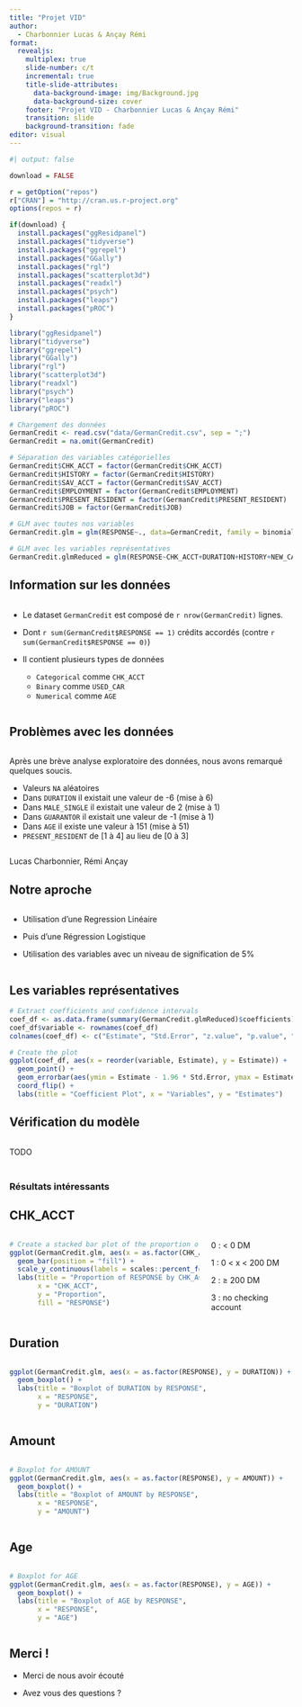 ```yaml
---
title: "Projet VID"
author:
  - Charbonnier Lucas & Ançay Rémi
format:
  revealjs:
    multiplex: true
    slide-number: c/t
    incremental: true
    title-slide-attributes:
      data-background-image: img/Background.jpg
      data-background-size: cover
    footer: "Projet VID - Charbonnier Lucas & Ançay Rémi"
    transition: slide
    background-transition: fade
editor: visual
---
```


```r
#| output: false

download = FALSE

r = getOption("repos")
r["CRAN"] = "http://cran.us.r-project.org"
options(repos = r)

if(download) {
  install.packages("ggResidpanel")
  install.packages("tidyverse")
  install.packages("ggrepel")
  install.packages("GGally")
  install.packages("rgl")
  install.packages("scatterplot3d")
  install.packages("readxl")
  install.packages("psych") 
  install.packages("leaps")
  install.packages("pROC")
}

library("ggResidpanel")
library("tidyverse")
library("ggrepel")
library("GGally")
library("rgl")
library("scatterplot3d")
library("readxl")
library("psych")
library("leaps")
library("pROC")

# Chargement des données
GermanCredit <- read.csv("data/GermanCredit.csv", sep = ";")
GermanCredit = na.omit(GermanCredit)

# Séparation des variables catégorielles
GermanCredit$CHK_ACCT = factor(GermanCredit$CHK_ACCT)
GermanCredit$HISTORY = factor(GermanCredit$HISTORY)
GermanCredit$SAV_ACCT = factor(GermanCredit$SAV_ACCT)
GermanCredit$EMPLOYMENT = factor(GermanCredit$EMPLOYMENT)
GermanCredit$PRESENT_RESIDENT = factor(GermanCredit$PRESENT_RESIDENT)
GermanCredit$JOB = factor(GermanCredit$JOB)

# GLM avec toutes nos variables
GermanCredit.glm = glm(RESPONSE~., data=GermanCredit, family = binomial)

# GLM avec les variables représentatives
GermanCredit.glmReduced = glm(RESPONSE~CHK_ACCT+DURATION+HISTORY+NEW_CAR+EDUCATION+AMOUNT+SAV_ACCT+INSTALL_RATE+MALE_SINGLE+GUARANTOR+PRESENT_RESIDENT+OTHER_INSTALL+TELEPHONE+FOREIGN, data=GermanCredit, family = binomial)
```


## Information sur les données

::: columns
::: {.column width="100%"}

-   Le dataset `GermanCredit` est composé de `r nrow(GermanCredit)` lignes.

-   Dont `r sum(GermanCredit$RESPONSE == 1)` crédits accordés (contre `r sum(GermanCredit$RESPONSE == 0)`)

-   Il contient plusieurs types de données
    -   `Categorical` comme `CHK_ACCT`
    -   `Binary` comme `USED_CAR`
    -   `Numerical` comme `AGE`
   
:::
:::


## Problèmes avec les données

::: columns
::: {.column width="100%"}

Après une brève analyse exploratoire des données, nous avons remarqué quelques soucis.

- Valeurs `NA` aléatoires
- Dans `DURATION` il existait une valeur de -6 (mise à 6)
- Dans `MALE_SINGLE` il existait une valeur de 2 (mise à 1)
- Dans `GUARANTOR` il existait une valeur de -1 (mise à 1)
- Dans `AGE` il existe une valeur à 151 (mise à 51)
- `PRESENT_RESIDENT` de [1 à 4] au lieu de [0 à 3]

:::
:::

::: notes
Lucas Charbonnier, Rémi Ançay
:::

## Notre aproche

::: columns
::: {.column width="100%"}

-   Utilisation d'une Regression Linéaire

-   Puis d'une Régression Logistique

-   Utilisation des variables avec un niveau de signification de 5%


:::
:::

## Les variables représentatives

```r
# Extract coefficients and confidence intervals
coef_df <- as.data.frame(summary(GermanCredit.glmReduced)$coefficients)
coef_df$variable <- rownames(coef_df)
colnames(coef_df) <- c("Estimate", "Std.Error", "z.value", "p.value", "variable")

# Create the plot
ggplot(coef_df, aes(x = reorder(variable, Estimate), y = Estimate)) +
  geom_point() +
  geom_errorbar(aes(ymin = Estimate - 1.96 * Std.Error, ymax = Estimate + 1.96 * Std.Error), width = 0.2) +
  coord_flip() +  
  labs(title = "Coefficient Plot", x = "Variables", y = "Estimates")
```


## Vérification du modèle

::: columns
::: {.column width="100%"}

TODO

:::
:::

##  {background-image="img/charts.avif"}

### Résultats intéressants  {.r-fit-text}

## CHK_ACCT

::: columns
::: {.column width="70%"}

```r
# Create a stacked bar plot of the proportion of RESPONSE for each CHK_ACCT level
ggplot(GermanCredit.glm, aes(x = as.factor(CHK_ACCT), fill = as.factor(RESPONSE))) +
  geom_bar(position = "fill") +
  scale_y_continuous(labels = scales::percent_format()) +
  labs(title = "Proportion of RESPONSE by CHK_ACCT Levels",
       x = "CHK_ACCT",
       y = "Proportion",
       fill = "RESPONSE")
```

:::

::: {.column width="30%"}

0 : < 0 DM

1 : 0 < x < 200 DM

2 : ≥ 200 DM

3 : no checking account


:::
:::

## Duration

::: columns
::: {.column width="100%"}

```r
ggplot(GermanCredit.glm, aes(x = as.factor(RESPONSE), y = DURATION)) +
  geom_boxplot() +
  labs(title = "Boxplot of DURATION by RESPONSE",
       x = "RESPONSE",
       y = "DURATION")
```

:::
:::

## Amount

::: columns
::: {.column width="100%"}

```r
# Boxplot for AMOUNT
ggplot(GermanCredit.glm, aes(x = as.factor(RESPONSE), y = AMOUNT)) +
  geom_boxplot() +
  labs(title = "Boxplot of AMOUNT by RESPONSE",
       x = "RESPONSE",
       y = "AMOUNT")
```

:::
:::

## Age

::: columns
::: {.column width="100%"}

```r
# Boxplot for AGE
ggplot(GermanCredit.glm, aes(x = as.factor(RESPONSE), y = AGE)) +
  geom_boxplot() +
  labs(title = "Boxplot of AGE by RESPONSE",
       x = "RESPONSE",
       y = "AGE")
```

:::
:::


## Merci !

-   Merci de nous avoir écouté

-   Avez vous des questions ?